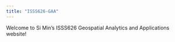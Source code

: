```yaml
---
title: "ISSS626-GAA"
---
```


Welcome to Si Min's ISSS626 Geospatial Analytics and Applications website!